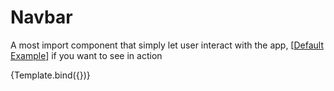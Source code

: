 


<Meta title="Organism/Navbar" />

# Navbar

A most import component that simply let user interact with the app, [[Default Example](/docs/components-navbar-example--default)] if you want to see in action


<Story name="Introduction" args={{}}>
  {Template.bind({})}
</Story>